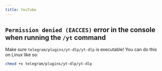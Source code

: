 ```yaml
---
title: YouTube
---
```

## `Permission denied (EACCES)` error in the console when running the `/yt` command

Make sure `telegram/plugins/yt-dlp/yt-dlp` is executable! You can do this on Linux like so:

```bash
chmod +x telegram/plugins/yt-dlp/yt-dlp
```